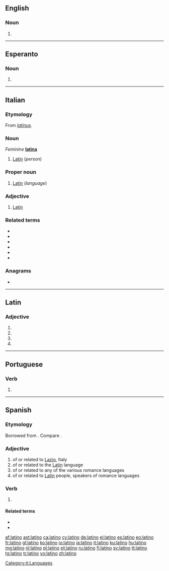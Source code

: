 {{also|Latino|latino-}}
==English==

===Noun===
{{en-noun}}

# {{alternative case form of|Latino|lang=en}}

----

==Esperanto==

===Noun===
{{eo-head|-}}
# {{alternative case form of|Latino|lang=eo}}

----

==Italian==

===Etymology===
From {{etyl|la|it}} ''[[latinus]]''.

===Noun===
{{it-noun|m}} ''Feminine'' '''[[latina]]'''

# [[Latin]] (''person'')

===Proper noun===
{{head|it|proper noun|g=m}}

# [[Latin]] (''language'')

===Adjective===
{{it-adj|latin}}

# [[Latin]]

===Related terms===
* {{l|it|Latina}}
* {{l|it|latineggiare}}
* {{l|it|latinismo}}
* {{l|it|latinista}}
* {{l|it|latinità}}
* {{l|it|latinizzare}}

===Anagrams===
* {{l|it|tonali}}

[[Category:it:Languages]]

----

==Latin==

===Adjective===
{{la-adj-form|latīnō}}

# {{inflection of|latīnus||dat|m|s|lang=la}}
# {{inflection of|latīnus||dat|n|s|lang=la}}
# {{inflection of|latīnus||abl|m|s|lang=la}}
# {{inflection of|latīnus||abl|n|p|lang=la}}

----

==Portuguese==

===Verb===
{{pt-verb-form}}

# {{pt-verb form of|latinar|ar|indicative|present|singular|first}}

----

==Spanish==

===Etymology===
Borrowed from {{etyl|la|es}} {{m|la|latīnus}}. Compare {{m|es|ladino}}.

===Adjective===
{{es-adj|f=latina}}

# of or related to [[Lazio]], Italy
# of or related to the [[Latin]] language
# of or related to any of the various romance languages
# of or related to [[Latin]] people, speakers of romance languages

===Verb===
{{es-verb-form}}

# {{es-verb form of|ending=ar|mood=indicative|tense=present|pers=1|number=singular|latinar}}

====Related terms====
* {{l|es|ladino}}
* {{l|es|latín}}

[[af:latino]]
[[ast:latino]]
[[ca:latino]]
[[cy:latino]]
[[de:latino]]
[[el:latino]]
[[es:latino]]
[[eo:latino]]
[[fr:latino]]
[[gl:latino]]
[[ko:latino]]
[[io:latino]]
[[ia:latino]]
[[it:latino]]
[[ku:latino]]
[[hu:latino]]
[[mg:latino]]
[[nl:latino]]
[[pl:latino]]
[[pt:latino]]
[[ru:latino]]
[[fi:latino]]
[[sv:latino]]
[[tt:latino]]
[[tg:latino]]
[[tr:latino]]
[[vo:latino]]
[[zh:latino]]